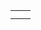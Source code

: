 {{en/Community/Scenarios/Scenarios by size}}

{|
|-
|style="border:none;background:white"|
{{en/Tropical River}}

|style="border:none;background:white"|

|-
|style="border:none;background:white"|

|style="border:none;background:white"|

|}